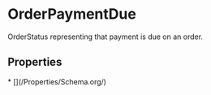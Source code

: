   
# OrderPaymentDue

OrderStatus representing that payment is due on an order.

## Properties

<Grid>
* [](/Properties/Schema.org/)
</Grid>

